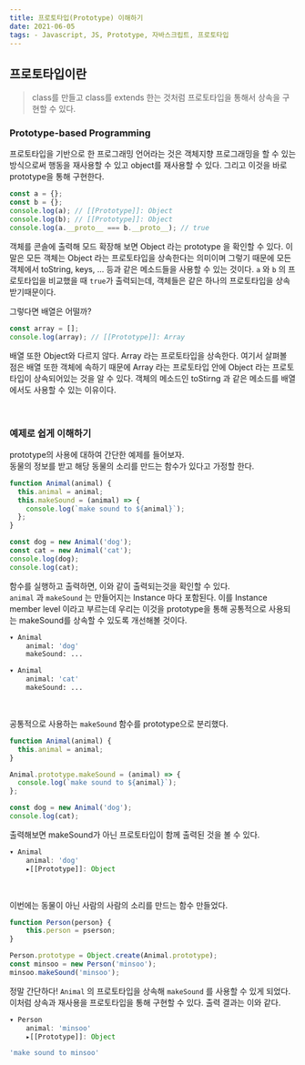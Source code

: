 ```yaml
---
title: 프로토타입(Prototype) 이해하기
date: 2021-06-05
tags: - Javascript, JS, Prototype, 자바스크립트, 프로토타입
---
```


## 프로토타입이란

> class를 만들고 class를 extends 한는 것처럼 프로토타입을 통해서 상속을 구현할 수 있다.

### Prototype-based Programming

프로토타입을 기반으로 한 프로그래밍 언어라는 것은 객체지향 프로그래밍을 할 수 있는 방식으로써 행동을 재사용할 수 있고 object를 재사용할 수 있다. 그리고 이것을 바로 prototype을 통해 구현한다.

```js
const a = {};
const b = {};
console.log(a); // [[Prototype]]: Object
console.log(b); // [[Prototype]]: Object
console.log(a.__proto__ === b.__proto__); // true
```

객체를 콘솔에 출력해 모드 확장해 보면 Object 라는 prototype 을 확인할 수 있다. 이 말은 모든 객체는 Object 라는 프로토타입을 상속한다는 의미이며 그렇기 때문에 모든 객체에서 toString, keys, ... 등과 같은 메소드들을 사용할 수 있는 것이다. `a` 와 `b` 의 프로토타입을 비교했을 때 `true`가 출력되는데, 객체들은 같은 하나의 프로토타입을 상속받기때문이다.

그렇다면 배열은 어떨까?

```js
const array = [];
console.log(array); // [[Prototype]]: Array
```

배열 또한 Object와 다르지 않다. Array 라는 프로토타입을 상속한다. 여기서 살펴볼 점은 배열 또한 객체에 속하기 때문에 Array 라는 프로토타입 안에 Object 라는 프로토타입이 상속되어있는 것을 알 수 있다. 객체의 메소드인 toStirng 과 같은 메소드를 배열에서도 사용할 수 있는 이유이다.

<br />

### 예제로 쉽게 이해하기

prototype의 사용에 대하여 간단한 예제를 들어보자.  
동물의 정보를 받고 해당 동물의 소리를 만드는 함수가 있다고 가정할 한다.

```js
function Animal(animal) {
  this.animal = animal;
  this.makeSound = (animal) => {
    console.log(`make sound to ${animal}`);
  };
}

const dog = new Animal('dog');
const cat = new Animal('cat');
console.log(dog);
console.log(cat);
```

함수를 실행하고 출력하면, 이와 같이 출력되는것을 확인할 수 있다.  
`animal` 과 `makeSound` 는 만들어지는 Instance 마다 포함된다. 이를 Instance member level 이라고 부르는데 우리는 이것을 prototype을 통해 공통적으로 사용되는 makeSound를 상속할 수 있도록 개선해볼 것이다.

```bash
▾ Animal
	animal: 'dog'
	makeSound: ...

▾ Animal
	animal: 'cat'
	makeSound: ...

```

<br />

공통적으로 사용하는 `makeSound` 함수를 prototype으로 분리했다.

```js
function Animal(animal) {
  this.animal = animal;
}

Animal.prototype.makeSound = (animal) => {
  console.log(`make sound to ${animal}`);
};

const dog = new Animal('dog');
console.log(cat);
```

출력해보면 makeSound가 아닌 프로토타입이 함께 출력된 것을 볼 수 있다.

```js
▾ Animal
	animal: 'dog'
	▸[[Prototype]]: Object
```

<br />

이번에는 동물이 아닌 사람의 사람의 소리를 만드는 함수 만들었다.

```js
function Person(person} {
	this.person = pserson;
}

Person.prototype = Object.create(Animal.prototype);
const minsoo = new Person('minsoo');
minsoo.makeSound('minsoo');
```

정말 간단하다! `Animal` 의 프로토타입을 상속해 `makeSound` 를 사용할 수 있게 되었다. 이처럼 상속과 재사용을 프로토타입을 통해 구현할 수 있다. 출력 결과는 이와 같다.

```js
▾ Person
	animal: 'minsoo'
	▸[[Prototype]]: Object

'make sound to minsoo'
```
